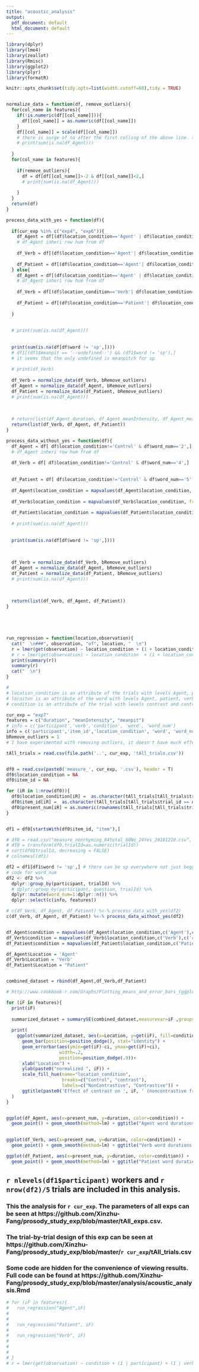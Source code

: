 ```yaml
---
title: "acoustic_analysis"
output:
  pdf_document: default
  html_document: default
---
```



```r
library(dplyr)
library(lme4)
library(zeallot)
library(Rmisc)
library(ggplot2)
library(plyr)
library(formatR)

knitr::opts_chunk$set(tidy.opts=list(width.cutoff=60),tidy = TRUE)


normalize_data = function(df, remove_outliers){
  for(col_name in features){
    if(!is.numeric(df[[col_name]])){
      df[[col_name]] = as.numeric(df[[col_name]])
    }
    df[[col_name]] = scale(df[[col_name]])
    # there is surge of na after the first colling of the above line. tested by print(sum(is.na(df_Agent))). I guess it's because the df is nibble
    # print(sum(is.na(df_Agent)))
    
  }
  for(col_name in features){
    
    if(remove_outliers){
      df = df[df[[col_name]]>-2 & df[[col_name]]<2,]
      # print(sum(is.na(df_Agent)))
      
    }
  }
  return(df)
}

process_data_with_yes = function(df){
  
  if(cur_exp %in% c("exp4", "exp6")){
    df_Agent = df[(df$location_condition=='Agent' | df$location_condition=='Control') & df$word_num=='2',]
    # df_Agent inheri row hum from df
    
    df_Verb = df[(df$location_condition=='Agent'| df$location_condition=='Control') & df$word_num=='4',]
    
    df_Patient = df[(df$location_condition=='Agent'| df$location_condition=='Control') & df$word_num=='5',]    
  } else{
    df_Agent = df[(df$location_condition=='Agent' | df$location_condition=='Control') & df$word_num=='2',]
    # df_Agent inheri row hum from df
    
    df_Verb = df[(df$location_condition=='Verb'| df$location_condition=='Control') & df$word_num=='4',]
    
    df_Patient = df[(df$location_condition=='Patient'| df$location_condition=='Control') & df$word_num=='5',]
    
  }
  
  
  # print(sum(is.na(df_Agent)))
  
  
  print(sum(is.na(df[df$word != 'sp',])))
  # df1[(df1$meanpit == '--undefined--') && (df1$word != 'sp'),]
  # it seems that the only undefined is meanpitch for sp
  
  # print(df_Verb)
  
  df_Verb = normalize_data(df_Verb, bRemove_outliers)
  df_Agent = normalize_data(df_Agent, bRemove_outliers)
  df_Patient = normalize_data(df_Patient, bRemove_outliers)
  # print(sum(is.na(df_Agent)))
  
  
  
  # return(list(df_Agent_duration, df_Agent_meanIntensity, df_Agent_meanpit, df_Patient_duration, df_Patient_meanIntensity, df_Patient_meanpit,df_Verb_duration, df_Verb_meanIntensity, df_Verb_meanpit))
  return(list(df_Verb, df_Agent, df_Patient))
}

process_data_without_yes = function(df){
  df_Agent = df[ df$location_condition!='Control' & df$word_num=='2',]
  # df_Agent inheri row hum from df
  
  df_Verb = df[ df$location_condition!='Control' & df$word_num=='4',]
  
  
  df_Patient = df[ df$location_condition!='Control' & df$word_num=='5',]
  
  df_Agent$location_condition = mapvalues(df_Agent$location_condition, from=c("Patient", "Verb"), to=c('Control', 'Control'))
  
  df_Verb$location_condition = mapvalues(df_Verb$location_condition, from=c("Agent", "Patient"), to=c('Control', 'Control'))
  
  df_Patient$location_condition = mapvalues(df_Patient$location_condition, from=c("Agent", "Verb"), to=c('Control', 'Control'))
  
  # print(sum(is.na(df_Agent)))
  
  
  print(sum(is.na(df[df$word != 'sp',])))
  
  
  
  df_Verb = normalize_data(df_Verb, bRemove_outliers)
  df_Agent = normalize_data(df_Agent, bRemove_outliers)
  df_Patient = normalize_data(df_Patient, bRemove_outliers)
  # print(sum(is.na(df_Agent)))
  
  
  
  return(list(df_Verb, df_Agent, df_Patient))
}





run_regression = function(location,observation){
  cat("  \n###", observation, "of", location, "  \n")
  r = lmer(get(observation) ~ location_condition + (1 + location_condition|participant) + (1 + location_condition | item_id), data=get(paste0("df_", location)))
  # r = lmer(get(observation) ~ location_condition  + (1 + location_condition | item_id), data=get(paste0("df_", location)))
  print(summary(r))
  summary(r)
  cat("  \n")
}

```



```r
# 
# location_condition is an attribute of the trials with levels Agent, patient, verb, and control.
# locaiton is an attribute of the word with levels Agent, patient, verb
# condition is an attribute of the trial with levels contrast and control. 

cur_exp = "exp7"
features = c("duration", "meanIntensity", "meanpit")
# info = c('participant','verb','condition', 'word', 'word_num')
info = c('participant','item_id','location_condition', 'word', 'word_num', 'present_num')
bRemove_outliers = 1
# I have experimented with removing outliers, it doesn't have much effect on duration, some people with extreme pitch or intensity get removed. 

tAll_trials = read.csv(file.path('..', cur_exp, 'tAll_trials.csv'))


df0 = read.csv(paste0('measure_', cur_exp, '.csv'), header = T)
df0$location_condition = NA
df0$item_id = NA

for (iR in 1:nrow(df0)){
  df0$location_condition[iR] =  as.character(tAll_trials[tAll_trials$trial_id == df0$trialId[iR],'location_condition'])
  df0$item_id[iR] =  as.character(tAll_trials[tAll_trials$trial_id == df0$trialId[iR],'filler_or_item_id'])
  df0$present_num[iR] = as.numeric(rownames(tAll_trials[tAll_trials$trial_id == df0$trialId[iR],]))
}


df1 = df0[startsWith(df0$item_id, "item"),]

# df0 = read.csv("measure_nonrhyming_84total_60No_24Yes_20181210.csv", header  = T)
# df0 = transform(df0,trialId=as.numeric(trialId))
# sort(df0$trialId, decreasing = FALSE)
# colnamesC(df1)

df2 = df1[df1$word != 'sp',] # there can be sp everywhere not just begginning or end
# code for word_num
df2 <- df2 %>% 
  dplyr::group_by(participant, trialId) %>%
  # dplyr::group_by(participant, question, trialId) %>%
  dplyr::mutate(word_num=1:dplyr::n()) %>%
  dplyr::select(c(info, features))

# c(df_Verb, df_Agent, df_Patient) %<-% process_data_with_yes(df2)
c(df_Verb, df_Agent, df_Patient) %<-% process_data_without_yes(df2)


df_Agent$condition = mapvalues(df_Agent$location_condition,c('Agent'),c('contrast'))
df_Verb$condition = mapvalues(df_Verb$location_condition,c('Verb'),c('contrast'))
df_Patient$condition = mapvalues(df_Patient$location_condition,c('Patient'),c('contrast'))

df_Agent$Location = 'Agent'
df_Verb$Location = 'Verb'
df_Patient$Location = "Patient"


combined_dataset = rbind(df_Agent,df_Verb,df_Patient)

# http://www.cookbook-r.com/Graphs/Plotting_means_and_error_bars_(ggplot2)/

for (iF in features){
  print(iF)
  
  summarized_dataset = summarySE(combined_dataset,measurevar=iF ,groupvars=c('Location','condition'))
  
  print(
    ggplot(summarized_dataset, aes(x=Location, y=get(iF), fill=condition)) + 
      geom_bar(position=position_dodge(), stat="identity") +
      geom_errorbar(aes(ymin=get(iF)-ci, ymax=get(iF)+ci),
                    width=.2,
                    position=position_dodge(.9))+
      xlab("Location") +
      ylab(paste0("normalized ", iF)) +
      scale_fill_hue(name="location_condition", 
                     breaks=c("Control", "contrast"),
                     labels=c("NonContrastive", "Contrastive")) +
      ggtitle(paste0('Effect of contrast on ', iF, ' (noncontrastive from yes)'))
  )
}


ggplot(df_Agent, aes(x=present_num, y=duration, color=condition)) +
  geom_point() + geom_smooth(method=lm) + ggtitle("Agent word durations decrease over trials")
  

ggplot(df_Verb, aes(x=present_num, y=duration, color=condition)) +
  geom_point() + geom_smooth(method=lm) + ggtitle("Verb word durations decrease over trials")

ggplot(df_Patient, aes(x=present_num, y=duration, color=condition)) +
  geom_point() + geom_smooth(method=lm) + ggtitle("Patient word durations decrease over trials")
```


## `r nlevels(df1$participant)` workers and `r nrow(df2)/5` trials are included in this analysis. 

### This the analysis for `r cur_exp`. The parameters of all exps can be seen at https://github.com/Xinzhu-Fang/prosody_study_exp/blob/master/tAll_exps.csv.

### The trial-by-trial design of this exp can be seen at https://github.com/Xinzhu-Fang/prosody_study_exp/blob/master/`r cur_exp`/tAll_trials.csv

### Some code are hidden for the convenience of viewing results. Full code can be found at https://github.com/Xinzhu-Fang/prosody_study_exp/blob/master/analysis/acoustic_analysis.Rmd





<!-- # ```{r, results="asis"} -->
```r




# for (iF in features){
#   run_regression("Agent",iF)
#   
#   
#   run_regression("Patient", iF)
#   
#   run_regression("Verb", iF)
#   
#   
#   
# }
# r = lmer(get(observation) ~ condition + (1 | participant) + (1 | verb), data=df)

```

